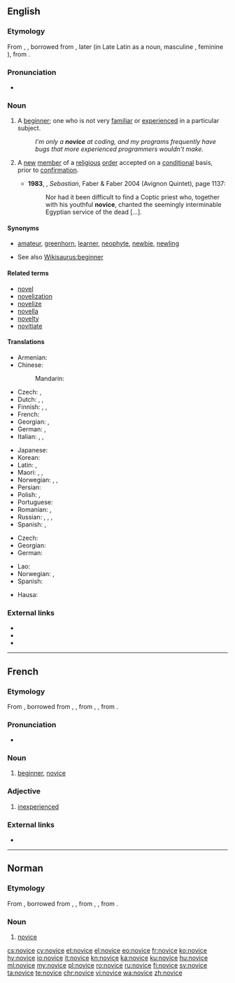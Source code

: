 ==English==

===Etymology===
From {{etyl|xno|en}} {{term|novice|lang=fro}}, {{etyl|frm|en}} {{term|novice|lang=fr}}, borrowed from {{etyl|la|en}} {{m|la|novīcius}}, later {{term|lang=la|novitius||new, newly arrived}} (in Late Latin as a noun, masculine {{term|lang=la|novicius}}, feminine {{term|lang=la|novicia||one who has newly entered a monastery or a convent}}), from {{term|lang=la|novus||new}}.

===Pronunciation===
* {{a|UK}} {{IPA|/ˈnɒvɪs/|lang=en}}

===Noun===
{{en-noun}}

# A [[beginner]]; one who is not very [[familiar]] or [[experienced]] in a particular subject. {{defdate|from 14th c.}}
#: ''I'm only a '''novice''' at coding, and my programs frequently have bugs that more experienced programmers wouldn't make.''
# {{senseid|en|religious}}{{context|religion|lang=en}} A [[new]] [[member]] of a [[religious]] [[order]] accepted on a [[conditional]] basis, prior to [[confirmation]]. {{defdate|from 14th c.}}
#* '''1983''', {{w|Lawrence Durrell}}, ''Sebastian'', Faber & Faber 2004 (Avignon Quintet), page 1137:
#*: Nor had it been difficult to find a Coptic priest who, together with his youthful '''novice''', chanted the seemingly interminable Egyptian service of the dead [...].

====Synonyms====
* {{sense|person new to an activity}} [[amateur]], [[greenhorn]], [[learner]], [[neophyte]], [[newbie]], [[newling]]
* See also [[Wikisaurus:beginner]]

====Related terms====
* [[novel]]
* [[novelization]]
* [[novelize]]
* [[novella]]
* [[novelty]]
* [[novitiate]]

====Translations====
{{trans-top|beginner}}
* Armenian: {{t|hy|սկսնակ}}
* Chinese:
*: Mandarin: {{t+|cmn|新手|tr=xīnshǒu|sc=Hani}}
* Czech: {{t|cs|nováček|m}}, {{t|cs|začátečník|m}}
* Dutch: {{t+|nl|beginneling|m}}, {{t|nl|beginnelinge|f}}, {{t+|nl|beginner|m}}
* Finnish: {{t+|fi|noviisi}}, {{t+|fi|aloittelija}}, {{t+|fi|vasta-alkaja}}
* French: {{t+|fr|débutant|m}}
* Georgian: {{t|ka|ახალბედა}}, {{t|ka|დამწყები}}
* German: {{t+|de|Neuling|m}}, {{t+|de|Anfänger|m}}
* Italian: {{t|it|principiante|m-f}}, {{t+|it|debuttante|m-f}}, {{t+|it|novizio|m}}
{{trans-mid}}
* Japanese: {{t|ja|初心者|tr=しょしんしゃ, shoshinsha|sc=Jpan}}
* Korean: {{t|ko|승진자|tr=seungjinja|sc=Kore}}
* Latin: {{t|la|inceptor}}, {{t+|la|tiro}}
* Maori: {{t|mi|ihu hūpē}}, {{t|mi|tauhou}}, {{t|mi|ika tauhou}}
* Norwegian: {{t+|no|nybegynner|m}}, {{t|no|novise|m}}, {{t|no|novise|f}}
* Persian: {{t+|fa|نوچه|tr=nowče|sc=fa-Arab}}
* Polish: {{t|pl|nowicjusz}}, {{t|pl|debiutant}}
* Portuguese: {{t+|pt|novato|m}}
* Romanian: {{t+|ro|începător}}, {{t+|ro|debutant}}
* Russian: {{t+|ru|новичо́к|m}}, {{t+|ru|начина́ющий|m}}, {{t+|ru|дебюта́нт|m}}, {{t+|ru|дебюта́нтка|f}}
* Spanish: {{t+|es|novato|m}}, {{t+|es|principiante|m-f}}
{{trans-bottom}}

{{trans-top|new member of a religious order}}
* Czech: {{t+|cs|novic|m}}
* Georgian: {{t|ka|ახალბედა}}
* German: {{t+|de|Novize|m}}
{{trans-mid}}
* Lao: {{t|lo|ຈົວ|tr=cua}}
* Norwegian: {{t|no|novise|m}}, {{t|no|novise|f}}
* Spanish: {{t|es|novicio|m}}
{{trans-bottom}}

{{checktrans-top}}
* Hausa: {{t-check|ha|mutumin da ya ke bako kan wasu aiyuka}}
{{trans-bottom}}

===External links===
* {{R:Webster 1913}}
* {{R:Century 1911}}
* {{R:OneLook}}

----

==French==

===Etymology===
From {{etyl|fro|fr}} {{term|novice|lang=fro}}, borrowed from {{etyl|LL.|fr}} {{m|la|novīcius}}, {{m|la|novīcia||one who has newly entered a monastery or a convent}}, from {{etyl|la|fr}} {{m|la|novīcius}}, {{m|la|novītius||new, newly arrived}}, from {{term|lang=la|novus||new}}.

===Pronunciation===
* {{IPA|/nɔ.vis/|lang=fr}}

===Noun===
{{fr-noun|mf}}

# [[beginner]], [[#English|novice]]

===Adjective===
{{fr-adj|mf}}

# [[inexperienced]]

===External links===
* {{R:TLFi}}

----

==Norman==

===Etymology===
From {{etyl|fro|nrf}} {{m|fro|novice}}, borrowed from {{etyl|LL.|nrf}} {{m|la|novīcius}}, {{m|la|novīcia||one who has newly entered a monastery or a convent}}, from {{etyl|la|nrf}} {{m|la|novīcius}}, {{m|la|novītius||new, newly arrived}}, from {{m|la|novus||new}}.

===Noun===
{{nrf-noun|mf}}

# {{lb|nrf|Jersey}} [[#English|novice]]

{{catlangcode|nrf|People}}

[[cs:novice]]
[[cy:novice]]
[[et:novice]]
[[el:novice]]
[[eo:novice]]
[[fr:novice]]
[[ko:novice]]
[[hy:novice]]
[[io:novice]]
[[it:novice]]
[[kn:novice]]
[[ka:novice]]
[[ku:novice]]
[[hu:novice]]
[[ml:novice]]
[[my:novice]]
[[pl:novice]]
[[ro:novice]]
[[ru:novice]]
[[fi:novice]]
[[sv:novice]]
[[ta:novice]]
[[te:novice]]
[[chr:novice]]
[[vi:novice]]
[[wa:novice]]
[[zh:novice]]